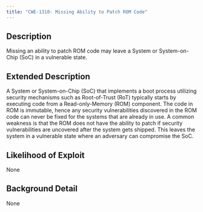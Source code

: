 ```yaml
---
title: "CWE-1310: Missing Ability to Patch ROM Code"
---
```


## Description
Missing an ability to patch ROM code may leave a System or System-on-Chip (SoC) in a vulnerable state.

## Extended Description

A System or System-on-Chip (SoC) that implements a boot process utilizing security mechanisms such as Root-of-Trust (RoT) typically starts by executing code from a Read-only-Memory (ROM) component. The code in ROM is immutable, hence any security vulnerabilities discovered in the ROM code can never be fixed for the systems that are already in use.
A common weakness is that the ROM does not have the ability to patch if security vulnerabilities are uncovered after the system gets shipped.  This leaves the system in a vulnerable state where an adversary can compromise the SoC.


## Likelihood of Exploit
None

## Background Detail
None
        